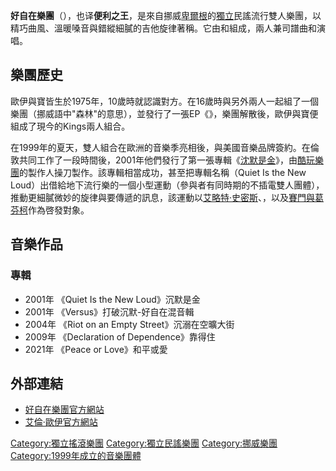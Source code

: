 {{Unreferenced|time=2021-10-02T23:33:33+00:00}}
{{noteTA
|G1=Show
}}
{{Infobox_Band
| type=乐团
| name  = 好自在樂團
| image             = Kings of Convenience in Bangkok.jpg
| caption           = 好自在樂團於曼谷的現場演出，2010年。
| years_active      = 1999年至今
| 出道地点 = {{USA}}[[加利福尼亞州|加利福尼亞州]][[卡拉巴萨斯|卡拉巴萨斯]]
| 出道日期 = 1991年
| music_genre       = [[獨立流行|獨立流行]]、[[獨立民謠|獨立民謠]]
| record_label      = [[EMI|EMI]]、{{tsl|en|Astralwerks||Astralwerks}}、{{tsl|en|Kindercore||Kindercore}}
| agent_company     = 
| current_members   = [[艾倫·歐伊|艾倫·歐伊]]<br /> [[艾瑞克·寶|艾瑞克·寶]]
| past_members      = 
| album             = 
| website           = [http://www.kingsofconvenience.eu/ 官方網頁]
}}
'''好自在樂團'''（{{lang-en|Kings of Convenience}}），也译'''便利之王'''，是來自挪威[[卑爾根|卑爾根]]的[[獨立音樂|獨立]]民謠流行雙人樂團，以精巧曲風、溫暖嗓音與錯縱細膩的吉他旋律著稱。它由{{tsl|en|Erlend Øye||艾倫·歐伊}}和{{tsl|en|Eirik Glambek Bøe||艾瑞克·寶}}組成，兩人兼司譜曲和演唱。

== 樂團歷史 ==
歐伊與寶皆生於1975年，10歲時就認識對方。在16歲時與另外兩人一起組了一個樂團{{tsl|en|Skog||Skog}}（挪威語中"森林"的意思），並發行了一張EP《{{tsl|en|Tom Tids Tale||Tom Tids Tale}}》，樂團解散後，歐伊與寶便組成了現今的Kings兩人組合。

在1999年的夏天，雙人組合在歐洲的音樂季亮相後，與美國音樂品牌{{tsl|en|Kindercore Records||Kindercore}}簽約。在倫敦共同工作了一段時間後，2001年他們發行了第一張專輯《[[沈默是金|沈默是金]]》，由[[酷玩樂團|酷玩樂團]]的製作人{{tsl|en|Ken Nelson (British record producer)||Ken Nelson}}操刀製作。該專輯相當成功，甚至把專輯名稱（Quiet Is the New Loud）出借給地下流行樂的一個小型運動（參與者有同時期的不插電雙人團體{{tsl|en|Turin Brakes||Turin Brakes}}），推動更細膩微妙的旋律與要傳遞的訊息，該運動以[[艾略特·史密斯|艾略特·史密斯]]、{{tsl|en|Belle & Sebastian||Belle & Sebastian}}，以及[[賽門與葛芬柯|賽門與葛芬柯]]作為啓發對象。

== 音樂作品 ==
=== 專輯 ===
*2001年 《Quiet Is the New Loud》沉默是金
*2001年 《Versus》打破沉默-好自在混音輯
*2004年 《Riot on an Empty Street》沉溺在空曠大街
*2009年 《Declaration of Dependence》靠得住
*2021年 《Peace or Love》和平或愛

== 外部連結 ==
* [https://web.archive.org/web/20050124041643/http://kingsofconvenience.com/ 好自在樂團官方網站]
* [https://web.archive.org/web/20111116124014/http://www.erlendoye.com/ 艾倫·歐伊官方網站]

{{Authority control}}
{{DEFAULTSORT:Kings of Convenience}}
[[Category:獨立搖滾樂團|Category:獨立搖滾樂團]]
[[Category:獨立民謠樂團|Category:獨立民謠樂團]]
[[Category:挪威樂團|Category:挪威樂團]]
[[Category:1999年成立的音樂團體|Category:1999年成立的音樂團體]]